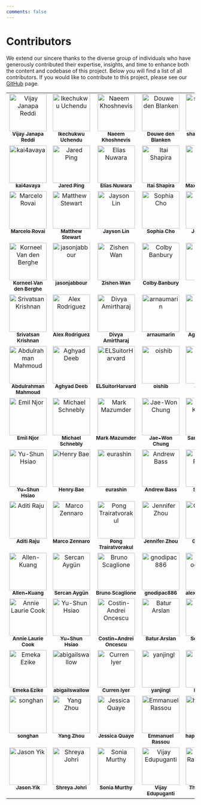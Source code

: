 ```yaml
---
comments: false
---
```


# Contributors {.unnumbered}

We extend our sincere thanks to the diverse group of individuals who have generously contributed their expertise, insights, and time to enhance both the content and codebase of this project. Below you will find a list of all contributors. If you would like to contribute to this project, please see our [GitHub](https://github.com/harvard-edge/cs249r_book) page.


<style>

  /* Base styles for the contributors' table */
.contributors-table {
  width: 100%;
  text-align: center;
}

/* Styles for the table cells */
.contributors-table td {
  vertical-align: top;
}

/* Media query for screens smaller than a certain width (e.g., 768px) */
@media (max-width: 768px) {
  /* Convert table rows and cells to block elements */
  .contributors-table,
  .contributors-table tbody,
  .contributors-table tr,
  .contributors-table td {
    display: block;
    width: 100%;
  }

  /* Hide the redundant td elements that are empty or not needed */
  .contributors-table td:empty {
    display: none;
  }

  /* Adjust padding and margins for mobile view */
  .contributors-table td {
    /* Adjust padding and margins as needed */
    padding: 10px;
    margin-bottom: 10px;
    /* Create a border or separator effect */
    border-bottom: 1px solid #eaeaea;
  }

  /* Ensure images and content scale correctly */
  .contributors-table img {
    width: 100px; /* or any other appropriate size */
    height: auto;
    margin: 0 auto; /* centers the image */
  }

  /* Optional: Style the name to be more prominent on mobile */
  .contributors-table sub {
    display: block;
    margin-top: 5px;
    font-size: larger; /* makes the name larger */
  }
}

/* Ensure the class is added to the table element */
.contributors-table {
  /* Additional styling if needed */
}
  </style>


<!-- ALL-CONTRIBUTORS-LIST:START - Do not remove or modify this section -->
<!-- prettier-ignore-start -->
<!-- markdownlint-disable -->
<table>
  <tbody>
    <tr>
      <td align="center" valign="top" width="20%"><a href="https://github.com/profvjreddi"><img src="https://avatars.githubusercontent.com/profvjreddi?s=100" width="100px;" alt="Vijay Janapa Reddi"/><br /><sub><b>Vijay Janapa Reddi</b></sub></a><br /></td>
      <td align="center" valign="top" width="20%"><a href="https://github.com/uchendui"><img src="https://avatars.githubusercontent.com/uchendui?s=100" width="100px;" alt="Ikechukwu Uchendu"/><br /><sub><b>Ikechukwu Uchendu</b></sub></a><br /></td>
      <td align="center" valign="top" width="20%"><a href="https://github.com/Naeemkh"><img src="https://avatars.githubusercontent.com/Naeemkh?s=100" width="100px;" alt="Naeem Khoshnevis"/><br /><sub><b>Naeem Khoshnevis</b></sub></a><br /></td>
      <td align="center" valign="top" width="20%"><a href="https://github.com/V0XNIHILI"><img src="https://avatars.githubusercontent.com/V0XNIHILI?s=100" width="100px;" alt="Douwe den Blanken"/><br /><sub><b>Douwe den Blanken</b></sub></a><br /></td>
      <td align="center" valign="top" width="20%"><a href="https://github.com/shanzehbatool"><img src="https://avatars.githubusercontent.com/shanzehbatool?s=100" width="100px;" alt="shanzehbatool"/><br /><sub><b>shanzehbatool</b></sub></a><br /></td>
    </tr>
    <tr>
      <td align="center" valign="top" width="20%"><a href="https://github.com/kai4avaya"><img src="https://avatars.githubusercontent.com/kai4avaya?s=100" width="100px;" alt="kai4avaya"/><br /><sub><b>kai4avaya</b></sub></a><br /></td>
      <td align="center" valign="top" width="20%"><a href="https://github.com/JaredP94"><img src="https://avatars.githubusercontent.com/JaredP94?s=100" width="100px;" alt="Jared Ping"/><br /><sub><b>Jared Ping</b></sub></a><br /></td>
      <td align="center" valign="top" width="20%"><a href="https://github.com/eliasab16"><img src="https://avatars.githubusercontent.com/eliasab16?s=100" width="100px;" alt="Elias Nuwara"/><br /><sub><b>Elias Nuwara</b></sub></a><br /></td>
      <td align="center" valign="top" width="20%"><a href="https://github.com/ishapira1"><img src="https://avatars.githubusercontent.com/ishapira1?s=100" width="100px;" alt="Itai Shapira"/><br /><sub><b>Itai Shapira</b></sub></a><br /></td>
      <td align="center" valign="top" width="20%"><a href="https://github.com/harvard-edge/cs249r_book/graphs/contributors"><img src="https://www.gravatar.com/avatar/8863743b4f26c1a20e730fcf7ebc3bc0?d=identicon&s=100?s=100" width="100px;" alt="Maximilian Lam"/><br /><sub><b>Maximilian Lam</b></sub></a><br /></td>
    </tr>
    <tr>
      <td align="center" valign="top" width="20%"><a href="https://github.com/Mjrovai"><img src="https://avatars.githubusercontent.com/Mjrovai?s=100" width="100px;" alt="Marcelo Rovai"/><br /><sub><b>Marcelo Rovai</b></sub></a><br /></td>
      <td align="center" valign="top" width="20%"><a href="https://github.com/mpstewart1"><img src="https://avatars.githubusercontent.com/mpstewart1?s=100" width="100px;" alt="Matthew Stewart"/><br /><sub><b>Matthew Stewart</b></sub></a><br /></td>
      <td align="center" valign="top" width="20%"><a href="https://github.com/jaysonzlin"><img src="https://avatars.githubusercontent.com/jaysonzlin?s=100" width="100px;" alt="Jayson Lin"/><br /><sub><b>Jayson Lin</b></sub></a><br /></td>
      <td align="center" valign="top" width="20%"><a href="https://github.com/sophiacho1"><img src="https://avatars.githubusercontent.com/sophiacho1?s=100" width="100px;" alt="Sophia Cho"/><br /><sub><b>Sophia Cho</b></sub></a><br /></td>
      <td align="center" valign="top" width="20%"><a href="https://github.com/18jeffreyma"><img src="https://avatars.githubusercontent.com/18jeffreyma?s=100" width="100px;" alt="Jeffrey Ma"/><br /><sub><b>Jeffrey Ma</b></sub></a><br /></td>
    </tr>
    <tr>
      <td align="center" valign="top" width="20%"><a href="https://github.com/korneelf1"><img src="https://avatars.githubusercontent.com/korneelf1?s=100" width="100px;" alt="Korneel Van den Berghe"/><br /><sub><b>Korneel Van den Berghe</b></sub></a><br /></td>
      <td align="center" valign="top" width="20%"><a href="https://github.com/jasonjabbour"><img src="https://avatars.githubusercontent.com/jasonjabbour?s=100" width="100px;" alt="jasonjabbour"/><br /><sub><b>jasonjabbour</b></sub></a><br /></td>
      <td align="center" valign="top" width="20%"><a href="https://github.com/zishenwan"><img src="https://avatars.githubusercontent.com/zishenwan?s=100" width="100px;" alt="Zishen Wan"/><br /><sub><b>Zishen Wan</b></sub></a><br /></td>
      <td align="center" valign="top" width="20%"><a href="https://github.com/colbybanbury"><img src="https://avatars.githubusercontent.com/colbybanbury?s=100" width="100px;" alt="Colby Banbury"/><br /><sub><b>Colby Banbury</b></sub></a><br /></td>
      <td align="center" valign="top" width="20%"><a href="https://github.com/andreamurillomtz"><img src="https://avatars.githubusercontent.com/andreamurillomtz?s=100" width="100px;" alt="Andrea"/><br /><sub><b>Andrea</b></sub></a><br /></td>
    </tr>
    <tr>
      <td align="center" valign="top" width="20%"><a href="https://github.com/srivatsankrishnan"><img src="https://avatars.githubusercontent.com/srivatsankrishnan?s=100" width="100px;" alt="Srivatsan Krishnan"/><br /><sub><b>Srivatsan Krishnan</b></sub></a><br /></td>
      <td align="center" valign="top" width="20%"><a href="https://github.com/alxrod"><img src="https://avatars.githubusercontent.com/alxrod?s=100" width="100px;" alt="Alex Rodriguez"/><br /><sub><b>Alex Rodriguez</b></sub></a><br /></td>
      <td align="center" valign="top" width="20%"><a href="https://github.com/DivyaAmirtharaj"><img src="https://avatars.githubusercontent.com/DivyaAmirtharaj?s=100" width="100px;" alt="Divya Amirtharaj"/><br /><sub><b>Divya Amirtharaj</b></sub></a><br /></td>
      <td align="center" valign="top" width="20%"><a href="https://github.com/arnaumarin"><img src="https://avatars.githubusercontent.com/arnaumarin?s=100" width="100px;" alt="arnaumarin"/><br /><sub><b>arnaumarin</b></sub></a><br /></td>
      <td align="center" valign="top" width="20%"><a href="https://github.com/aptl26"><img src="https://avatars.githubusercontent.com/aptl26?s=100" width="100px;" alt="Aghyad Deeb"/><br /><sub><b>Aghyad Deeb</b></sub></a><br /></td>
    </tr>
    <tr>
      <td align="center" valign="top" width="20%"><a href="https://github.com/ma3mool"><img src="https://avatars.githubusercontent.com/ma3mool?s=100" width="100px;" alt="Abdulrahman Mahmoud"/><br /><sub><b>Abdulrahman Mahmoud</b></sub></a><br /></td>
      <td align="center" valign="top" width="20%"><a href="https://github.com/harvard-edge/cs249r_book/graphs/contributors"><img src="https://www.gravatar.com/avatar/1439f56088ae6ed2a84066d1396e3027?d=identicon&s=100?s=100" width="100px;" alt="Aghyad Deeb"/><br /><sub><b>Aghyad Deeb</b></sub></a><br /></td>
      <td align="center" valign="top" width="20%"><a href="https://github.com/ELSuitorHarvard"><img src="https://avatars.githubusercontent.com/ELSuitorHarvard?s=100" width="100px;" alt="ELSuitorHarvard"/><br /><sub><b>ELSuitorHarvard</b></sub></a><br /></td>
      <td align="center" valign="top" width="20%"><a href="https://github.com/oishib"><img src="https://avatars.githubusercontent.com/oishib?s=100" width="100px;" alt="oishib"/><br /><sub><b>oishib</b></sub></a><br /></td>
      <td align="center" valign="top" width="20%"><a href="https://github.com/jared-ni"><img src="https://avatars.githubusercontent.com/jared-ni?s=100" width="100px;" alt="Jared Ni"/><br /><sub><b>Jared Ni</b></sub></a><br /></td>
    </tr>
    <tr>
      <td align="center" valign="top" width="20%"><a href="https://github.com/Ekhao"><img src="https://avatars.githubusercontent.com/Ekhao?s=100" width="100px;" alt="Emil Njor"/><br /><sub><b>Emil Njor</b></sub></a><br /></td>
      <td align="center" valign="top" width="20%"><a href="https://github.com/MichaelSchnebly"><img src="https://avatars.githubusercontent.com/MichaelSchnebly?s=100" width="100px;" alt="Michael Schnebly"/><br /><sub><b>Michael Schnebly</b></sub></a><br /></td>
      <td align="center" valign="top" width="20%"><a href="https://github.com/mmaz"><img src="https://avatars.githubusercontent.com/mmaz?s=100" width="100px;" alt="Mark Mazumder"/><br /><sub><b>Mark Mazumder</b></sub></a><br /></td>
      <td align="center" valign="top" width="20%"><a href="https://github.com/jaywonchung"><img src="https://avatars.githubusercontent.com/jaywonchung?s=100" width="100px;" alt="Jae-Won Chung"/><br /><sub><b>Jae-Won Chung</b></sub></a><br /></td>
      <td align="center" valign="top" width="20%"><a href="https://github.com/Sara-Khosravi"><img src="https://avatars.githubusercontent.com/Sara-Khosravi?s=100" width="100px;" alt="Sara Khosravi"/><br /><sub><b>Sara Khosravi</b></sub></a><br /></td>
      <td align="center" valign="top" width="20%"><a href="https://github.com/BaeHenryS"><img src="https://avatars.githubusercontent.com/BaeHenryS?s=100" width="100px;" alt="Henry Bae"/><br /><sub><b>Henry Bae</b></sub></a><br /></td>
    </tr>
    <tr>
      <td align="center" valign="top" width="20%"><a href="https://github.com/leo47007"><img src="https://avatars.githubusercontent.com/leo47007?s=100" width="100px;" alt="Yu-Shun Hsiao"/><br /><sub><b>Yu-Shun Hsiao</b></sub></a><br /></td>
      <td align="center" valign="top" width="20%"><a href="https://github.com/BaeHenryS"><img src="https://avatars.githubusercontent.com/BaeHenryS?s=100" width="100px;" alt="Henry Bae"/><br /><sub><b>Henry Bae</b></sub></a><br /></td>
      <td align="center" valign="top" width="20%"><a href="https://github.com/eurashin"><img src="https://avatars.githubusercontent.com/eurashin?s=100" width="100px;" alt="eurashin"/><br /><sub><b>eurashin</b></sub></a><br /></td>
      <td align="center" valign="top" width="20%"><a href="https://github.com/arbass22"><img src="https://avatars.githubusercontent.com/arbass22?s=100" width="100px;" alt="Andrew Bass"/><br /><sub><b>Andrew Bass</b></sub></a><br /></td>
      <td align="center" valign="top" width="20%"><a href="https://github.com/ShvetankPrakash"><img src="https://avatars.githubusercontent.com/ShvetankPrakash?s=100" width="100px;" alt="Shvetank Prakash"/><br /><sub><b>Shvetank Prakash</b></sub></a><br /></td>
    </tr>
    <tr>
      <td align="center" valign="top" width="20%"><a href="https://github.com/AditiR-42"><img src="https://avatars.githubusercontent.com/AditiR-42?s=100" width="100px;" alt="Aditi Raju"/><br /><sub><b>Aditi Raju</b></sub></a><br /></td>
      <td align="center" valign="top" width="20%"><a href="https://github.com/marcozennaro"><img src="https://avatars.githubusercontent.com/marcozennaro?s=100" width="100px;" alt="Marco Zennaro"/><br /><sub><b>Marco Zennaro</b></sub></a><br /></td>
      <td align="center" valign="top" width="20%"><a href="https://github.com/pongtr"><img src="https://avatars.githubusercontent.com/pongtr?s=100" width="100px;" alt="Pong Trairatvorakul"/><br /><sub><b>Pong Trairatvorakul</b></sub></a><br /></td>
      <td align="center" valign="top" width="20%"><a href="https://github.com/jzhou1318"><img src="https://avatars.githubusercontent.com/jzhou1318?s=100" width="100px;" alt="Jennifer Zhou"/><br /><sub><b>Jennifer Zhou</b></sub></a><br /></td>
      <td align="center" valign="top" width="20%"><a href="https://github.com/Gjain234"><img src="https://avatars.githubusercontent.com/Gjain234?s=100" width="100px;" alt="Gauri Jain"/><br /><sub><b>Gauri Jain</b></sub></a><br /></td>
    </tr>
    <tr>
      <td align="center" valign="top" width="20%"><a href="https://github.com/Allen-Kuang"><img src="https://avatars.githubusercontent.com/Allen-Kuang?s=100" width="100px;" alt="Allen-Kuang"/><br /><sub><b>Allen-Kuang</b></sub></a><br /></td>
      <td align="center" valign="top" width="20%"><a href="https://github.com/serco425"><img src="https://avatars.githubusercontent.com/serco425?s=100" width="100px;" alt="Sercan Aygün"/><br /><sub><b>Sercan Aygün</b></sub></a><br /></td>
      <td align="center" valign="top" width="20%"><a href="https://github.com/BrunoScaglione"><img src="https://avatars.githubusercontent.com/BrunoScaglione?s=100" width="100px;" alt="Bruno Scaglione"/><br /><sub><b>Bruno Scaglione</b></sub></a><br /></td>
      <td align="center" valign="top" width="20%"><a href="https://github.com/gnodipac886"><img src="https://avatars.githubusercontent.com/gnodipac886?s=100" width="100px;" alt="gnodipac886"/><br /><sub><b>gnodipac886</b></sub></a><br /></td>
      <td align="center" valign="top" width="20%"><a href="https://github.com/alex-oesterling"><img src="https://avatars.githubusercontent.com/alex-oesterling?s=100" width="100px;" alt="alex-oesterling"/><br /><sub><b>alex-oesterling</b></sub></a><br /></td>
    </tr>
    <tr>
      <td align="center" valign="top" width="20%"><a href="https://github.com/harvard-edge/cs249r_book/graphs/contributors"><img src="https://www.gravatar.com/avatar/7cd8d5dfd83071f23979019d97655dc5?d=identicon&s=100?s=100" width="100px;" alt="Annie Laurie Cook"/><br /><sub><b>Annie Laurie Cook</b></sub></a><br /></td>
      <td align="center" valign="top" width="20%"><a href="https://github.com/harvard-edge/cs249r_book/graphs/contributors"><img src="https://www.gravatar.com/avatar/242dbc711f7056b6a276763473fc88b8?d=identicon&s=100?s=100" width="100px;" alt="Yu-Shun Hsiao"/><br /><sub><b>Yu-Shun Hsiao</b></sub></a><br /></td>
      <td align="center" valign="top" width="20%"><a href="https://github.com/harvard-edge/cs249r_book/graphs/contributors"><img src="https://www.gravatar.com/avatar/fc4f3460cdfb9365ab59bdeafb06413e?d=identicon&s=100?s=100" width="100px;" alt="Costin-Andrei Oncescu"/><br /><sub><b>Costin-Andrei Oncescu</b></sub></a><br /></td>
      <td align="center" valign="top" width="20%"><a href="https://github.com/harvard-edge/cs249r_book/graphs/contributors"><img src="https://www.gravatar.com/avatar/35a8d9ffd03f05e79a2c6ce6206a56f2?d=identicon&s=100?s=100" width="100px;" alt="Batur Arslan"/><br /><sub><b>Batur Arslan</b></sub></a><br /></td>
      <td align="center" valign="top" width="20%"><a href="https://github.com/harvard-edge/cs249r_book/graphs/contributors"><img src="https://www.gravatar.com/avatar/da4d11538053ecff01479b351d152d92?d=identicon&s=100?s=100" width="100px;" alt="Sophia Cho"/><br /><sub><b>Sophia Cho</b></sub></a><br /></td>
    </tr>
    <tr>
      <td align="center" valign="top" width="20%"><a href="https://github.com/eezike"><img src="https://avatars.githubusercontent.com/eezike?s=100" width="100px;" alt="Emeka Ezike"/><br /><sub><b>Emeka Ezike</b></sub></a><br /></td>
      <td align="center" valign="top" width="20%"><a href="https://github.com/abigailswallow"><img src="https://avatars.githubusercontent.com/abigailswallow?s=100" width="100px;" alt="abigailswallow"/><br /><sub><b>abigailswallow</b></sub></a><br /></td>
      <td align="center" valign="top" width="20%"><a href="https://github.com/ciyer64"><img src="https://avatars.githubusercontent.com/ciyer64?s=100" width="100px;" alt="Curren Iyer"/><br /><sub><b>Curren Iyer</b></sub></a><br /></td>
      <td align="center" valign="top" width="20%"><a href="https://github.com/YLab-UChicago"><img src="https://avatars.githubusercontent.com/YLab-UChicago?s=100" width="100px;" alt="yanjingl"/><br /><sub><b>yanjingl</b></sub></a><br /></td>
      <td align="center" valign="top" width="20%"><a href="https://github.com/FinAminToastCrunch"><img src="https://avatars.githubusercontent.com/FinAminToastCrunch?s=100" width="100px;" alt="Fin Amin"/><br /><sub><b>Fin Amin</b></sub></a><br /></td>
    </tr>
    <tr>
      <td align="center" valign="top" width="20%"><a href="https://github.com/harvard-edge/cs249r_book/graphs/contributors"><img src="https://www.gravatar.com/avatar/c2dc311aa8122d5f5f061e1db14682b1?d=identicon&s=100?s=100" width="100px;" alt="songhan"/><br /><sub><b>songhan</b></sub></a><br /></td>
      <td align="center" valign="top" width="20%"><a href="https://github.com/YangZhou1997"><img src="https://avatars.githubusercontent.com/YangZhou1997?s=100" width="100px;" alt="Yang Zhou"/><br /><sub><b>Yang Zhou</b></sub></a><br /></td>
      <td align="center" valign="top" width="20%"><a href="https://github.com/jessicaquaye"><img src="https://avatars.githubusercontent.com/jessicaquaye?s=100" width="100px;" alt="Jessica Quaye"/><br /><sub><b>Jessica Quaye</b></sub></a><br /></td>
      <td align="center" valign="top" width="20%"><a href="https://github.com/emmanuel2406"><img src="https://avatars.githubusercontent.com/emmanuel2406?s=100" width="100px;" alt="Emmanuel Rassou"/><br /><sub><b>Emmanuel Rassou</b></sub></a><br /></td>
      <td align="center" valign="top" width="20%"><a href="https://github.com/happyappledog"><img src="https://avatars.githubusercontent.com/happyappledog?s=100" width="100px;" alt="happyappledog"/><br /><sub><b>happyappledog</b></sub></a><br /></td>
    </tr>
    <tr>
      <td align="center" valign="top" width="20%"><a href="https://github.com/jasonlyik"><img src="https://avatars.githubusercontent.com/jasonlyik?s=100" width="100px;" alt="Jason Yik"/><br /><sub><b>Jason Yik</b></sub></a><br /></td>
      <td align="center" valign="top" width="20%"><a href="https://github.com/sjohri20"><img src="https://avatars.githubusercontent.com/sjohri20?s=100" width="100px;" alt="Shreya Johri"/><br /><sub><b>Shreya Johri</b></sub></a><br /></td>
      <td align="center" valign="top" width="20%"><a href="https://github.com/skmur"><img src="https://avatars.githubusercontent.com/skmur?s=100" width="100px;" alt="Sonia Murthy"/><br /><sub><b>Sonia Murthy</b></sub></a><br /></td>
      <td align="center" valign="top" width="20%"><a href="https://github.com/vijay-edu"><img src="https://avatars.githubusercontent.com/vijay-edu?s=100" width="100px;" alt="Vijay Edupuganti"/><br /><sub><b>Vijay Edupuganti</b></sub></a><br /></td>
      <td align="center" valign="top" width="20%"><a href="https://github.com/vitasam"><img src="https://avatars.githubusercontent.com/vitasam?s=100" width="100px;" alt="The Random DIY"/><br /><sub><b>The Random DIY</b></sub></a><br /></td>
    </tr>
  </tbody>
</table>

<!-- markdownlint-restore -->
<!-- prettier-ignore-end -->

<!-- ALL-CONTRIBUTORS-LIST:END -->


<script>
document.addEventListener('DOMContentLoaded', (event) => {
  // Query the table using a distinctive feature, like an embedded GitHub link within a table cell.
  var githubTables = document.querySelectorAll('table a[href^="https://github.com/"]');
  githubTables.forEach(function(githubLink) {
    var table = githubLink.closest('table'); // Find the closest table ancestor
    if (table) {
      table.classList.add('contributors-table'); // Add the 'contributors-table' class
    }
  });
});
</script>